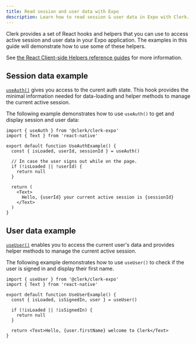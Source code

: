 ```yaml
---
title: Read session and user data with Expo
description: Learn how to read session & user data in Expo with Clerk.
---
```


Clerk provides a set of React hooks and helpers that you can use to access active session and user data in your Expo application. The examples in this guide will demonstrate how to use some of these helpers.

See [the React Client-side Helpers reference guides](/docs/references/react/use-user) for more information.

## Session data example

[`useAuth()`](/docs/references/react/use-auth) gives you access to the curent auth state. This hook provides the minimal information needed for data-loading and helper methods to manage the current active session.

The following example demonstrates how to use `useAuth()` to get and display session and user data:

```tsx {{ filename: 'components/UseAuthExample.tsx' }}
import { useAuth } from '@clerk/clerk-expo'
import { Text } from 'react-native'

export default function UseAuthExample() {
  const { isLoaded, userId, sessionId } = useAuth()

  // In case the user signs out while on the page.
  if (!isLoaded || !userId) {
    return null
  }

  return (
    <Text>
      Hello, {userId} your current active session is {sessionId}
    </Text>
  )
}
```

## User data example

[`useUser()`](/docs/references/react/use-user) enables you to access the current user's data and provides helper methods to manage the current active session.

The following example demonstrates how to use `useUser()` to check if the user is signed in and display their first name.

```tsx {{ filename: 'component/UseUserExample.tsx' }}
import { useUser } from '@clerk/clerk-expo'
import { Text } from 'react-native'

export default function UseUserExample() {
  const { isLoaded, isSignedIn, user } = useUser()

  if (!isLoaded || !isSignedIn) {
    return null
  }

  return <Text>Hello, {user.firstName} welcome to Clerk</Text>
}
```
